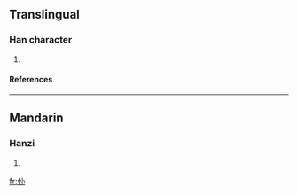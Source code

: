 ==Translingual==
===Han character===
{{Han char|rad=人|as=03|sn=5|four=|canj=人火 (OF), XXX人火 (XXXOF)}}
# {{defn|Han}}
====References====
{{Han ref|kx=0094.051|dkj=00392|hdz=10114.010|uh=4EE6|ud=20198}}
----
==Mandarin==
===Hanzi===
{{cmn-hanzi|pin=[[chào]] (chao4)|wg=ch'ao<sup>4</sup>}}
# {{defn|Mandarin}}




[[fr:仦]]
